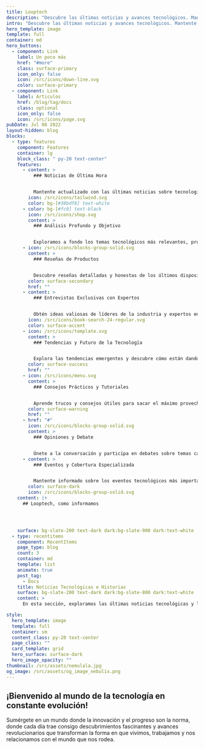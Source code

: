 ```yaml
---
title: Looptech
description: "Descubre las últimas noticias y avances tecnológicos. Mantente al día cn las innovaciones que están cambiando el mundo. Bienvenido a tu fuente confiable de información tecnológica."
intro: "Descubre las últimas noticias y avances tecnológicos. Mantente al día con las innovaciones que están cambiando el mundo. Bienvenido a tu fuente confiable de información tecnológica"
hero_template: image
template: full
container: md
hero_buttons:
  - component: Link
    label: Un poco más
    href: "#more"
    class: surface-primary
    icon_only: false
    icon: /src/icons/down-line.svg
    color: surface-primary
  - component: Link
    label: Articulos
    href: /blog/tag/docs
    class: optional
    icon_only: false
    icon: /src/icons/page.svg
pubDate: Jul 08 2022
layout-hidden: blog
blocks:
  - type: features
    component: Features
    container: lg
    block_class: " py-20 text-center"
    features:
      - content: >
          ### Noticias de Última Hora


          Mantente actualizado con las últimas noticias sobre tecnología que están dando de qué hablar en todo el mundo.
        icon: /src/icons/tailwind.svg
        color: bg-[#38bdf8] text-white
      - color: bg-[#fc0] text-black
        icon: /src/icons/shop.svg
        content: >
          ### Análisis Profundo y Objetivo


          Exploramos a fondo los temas tecnológicos más relevantes, proporcionando análisis imparciales y perspectivas informadas
      - icon: /src/icons/blocks-group-solid.svg
        content: >
          ### Reseñas de Productos


          Descubre reseñas detalladas y honestas de los últimos dispositivos y gadgets tecnológicos, ayudándote a tomar decisiones de compra más inteligentes.
        color: surface-secondary
        href: ""
      - content: >
          ### Entrevistas Exclusivas con Expertos


          Obtén ideas valiosas de líderes de la industria y expertos en tecnología a través de entrevistas exclusivas que ofrecen una visión interna única.
        icon: /src/icons/book-search-24-regular.svg
        color: surface-accent
      - icon: /src/icons/template.svg
        content: >
          ### Tendencias y Futuro de la Tecnología


          Explora las tendencias emergentes y descubre cómo están dando forma al futuro de la tecnología y nuestra sociedad.
        color: surface-success
        href: ""
      - icon: /src/icons/menu.svg
        content: >
          ### Consejos Prácticos y Tutoriales


          Aprende trucos y consejos útiles para sacar el máximo provecho de tus dispositivos y aplicaciones tecnológicas favoritas.
        color: surface-warning
        href: ""
      - href: "#"
        icon: /src/icons/blocks-group-solid.svg
        content: >
          ### Opiniones y Debate


          Únete a la conversación y participa en debates sobre temas candentes en el mundo de la tecnología, desde la privacidad en línea hasta la ética en la inteligencia artificial.
      - content: >
          ### Eventos y Cobertura Especializada


          Mantente informado sobre los eventos tecnológicos más importantes y accede a cobertura especializada en tiempo real.
        color: surface-dark
        icon: /src/icons/blocks-group-solid.svg
    content: |+
      ## Looptech, como informamos




    surface: bg-slate-200 text-dark dark:bg-slate-900 dark:text-white
  - type: recentitems
    component: RecentItems
    page_type: blog
    count: 3
    container: md
    template: list
    animate: true
    post_tag:
      - Docs
    title: Noticias Tecnológicas e Historias
    surface: bg-slate-200 text-dark dark:bg-slate-800 dark:text-white
    content: >
      En esta sección, exploramos las últimas noticias tecnológicas y las historias detrás de los avances

style:
  hero_template: image
  template: full
  container: sm
  content_class: py-20 text-center
  page_class: ""
  card_template: grid
  hero_surface: surface-dark
  hero_image_opacity: ""
thumbnail: /src/assets/nemulala.jpg
og_image: /src/assets/og_image_nebulix.png
---
```


## ¡Bienvenido al mundo de la tecnología en constante evolución!

Sumérgete en un mundo donde la innovación y el progreso son la norma, donde cada día trae consigo descubrimientos fascinantes y avances revolucionarios que transforman la forma en que vivimos, trabajamos y nos relacionamos con el mundo que nos rodea.
